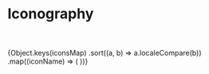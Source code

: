 <!-- Iconography.stories.mdx -->



<Meta title="Icons/Iconography" />

# Iconography

<br />
<br />

<IconGallery>
  {Object.keys(iconsMap)
    .sort((a, b) => a.localeCompare(b))
    .map((iconName) => (
      <IconItem key={iconName} name={iconName}>
        <Icon size="sm" name={iconName} />
      </IconItem>
    ))}
</IconGallery>
